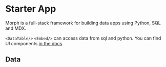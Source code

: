 
# Starter App

Morph is a full-stack framework for building data apps using Python, SQL and MDX.

`<DataTable/>` `<Embed/>` can access data from sql and python.
You can find UI components [in the docs](https://docs.morph-data.io).

## Data

<Grid cols="2">
  <div>
    <DataTable loadData="example_data" height={300} />
  </div>
  <div>
    <Embed loadData="example_chart" height={300} />
  </div>
</Grid>
